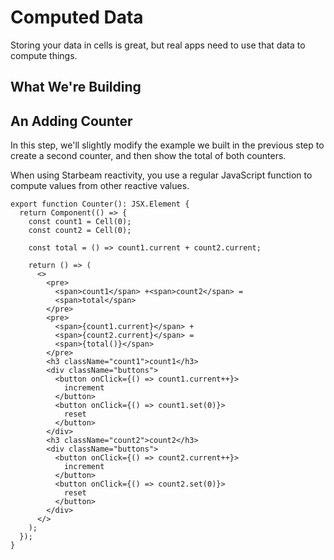 
# Computed Data

Storing your data in cells is great, but real apps need to use that data to compute things.

## What We're Building

<div className="card">
  <Counter />
</div>

## An Adding Counter

In this step, we'll slightly modify the example we built in the previous step to create a second
counter, and then show the total of both counters.

When using Starbeam reactivity, you use a regular JavaScript function to compute values from other
reactive values.

```tsx {4, 6}
export function Counter(): JSX.Element {
  return Component(() => {
    const count1 = Cell(0);
    const count2 = Cell(0);

    const total = () => count1.current + count2.current;

    return () => (
      <>
        <pre>
          <span>count1</span> +<span>count2</span> =
          <span>total</span>
        </pre>
        <pre>
          <span>{count1.current}</span> +
          <span>{count2.current}</span> =
          <span>{total()}</span>
        </pre>
        <h3 className="count1">count1</h3>
        <div className="buttons">
          <button onClick={() => count1.current++}>
            increment
          </button>
          <button onClick={() => count1.set(0)}>
            reset
          </button>
        </div>
        <h3 className="count2">count2</h3>
        <div className="buttons">
          <button onClick={() => count2.current++}>
            increment
          </button>
          <button onClick={() => count2.set(0)}>
            reset
          </button>
        </div>
      </>
    );
  });
}
```
